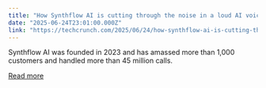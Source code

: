 ```yaml
---
title: "How Synthflow AI is cutting through the noise in a loud AI voice category"
date: "2025-06-24T23:01:00.000Z"
link: "https://techcrunch.com/2025/06/24/how-synthflow-ai-is-cutting-through-the-noise-in-a-loud-ai-voice-category/"
---
```


Synthflow AI was founded in 2023 and has amassed more than 1,000 customers and handled more than 45 million calls. 

[Read more](https://techcrunch.com/2025/06/24/how-synthflow-ai-is-cutting-through-the-noise-in-a-loud-ai-voice-category/)
